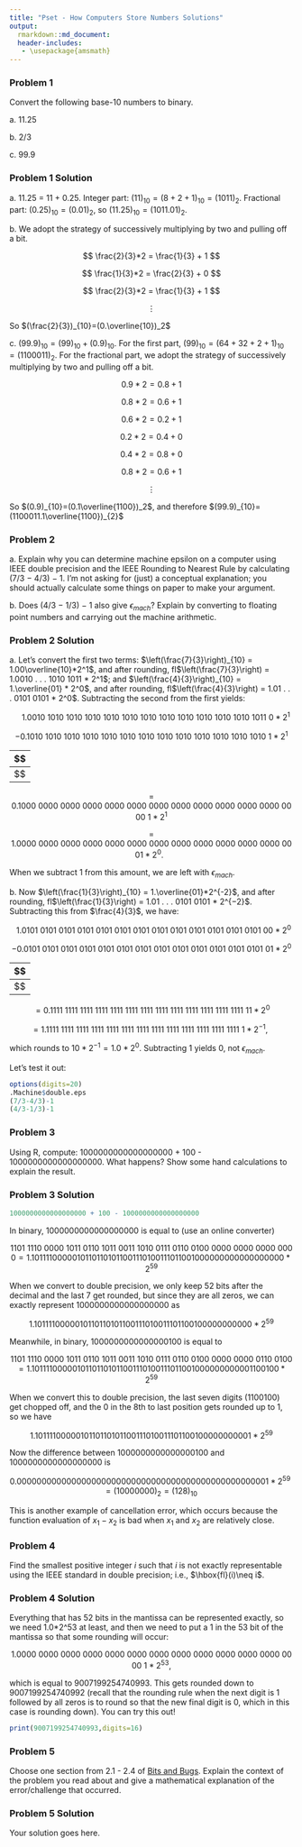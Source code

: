 ```yaml
---
title: "Pset - How Computers Store Numbers Solutions"
output:
  rmarkdown::md_document:
  header-includes:
   - \usepackage{amsmath}
---
```


### Problem 1

Convert the following base-10 numbers to binary.

a\. 11.25

b\. 2/3

c\. 99.9

### Problem 1 Solution

a\. 11.25 = 11 + 0.25. Integer part: $(11)_{10} = (8 + 2 + 1)_{10} = (1011)_2$. Fractional part: $(0.25)_{10} = (0.01)_2$, so $(11.25)_{10} = (1011.01)_2$.

b\. We adopt the strategy of successively multiplying by two and pulling off a bit.

$$
\frac{2}{3}*2 = \frac{1}{3} + 1
$$

$$
\frac{1}{3}*2 = \frac{2}{3} + 0
$$

$$
\frac{2}{3}*2 = \frac{1}{3} + 1
$$

$$
\vdots
$$

So $(\frac{2}{3})_{10}=(0.\overline{10})_2$

c\. $(99.9)_{10} = (99)_{10} + (0.9)_{10}$. For the first part, $(99)_{10} = (64 + 32 + 2 + 1)_{10} = (1100011)_{2}$. For the fractional part, we adopt the strategy of successively multiplying by two and pulling off a bit.

$$
0.9*2 = 0.8 + 1
$$

$$
0.8*2 = 0.6 + 1
$$

$$
0.6*2 = 0.2 + 1
$$

$$
0.2*2 = 0.4 + 0
$$

$$
0.4*2 = 0.8 + 0
$$

$$
0.8*2 = 0.6 + 1
$$

$$
\vdots
$$

So $(0.9)_{10}=(0.1\overline{1100})_2$, and therefore $(99.9)_{10}=(1100011.1\overline{1100})_{2}$

### Problem 2

a\. Explain why you can determine machine epsilon on a computer using IEEE double precision and the IEEE Rounding to Nearest Rule by calculating (7/3 − 4/3) − 1. I'm not asking for (just) a conceptual explanation; you should actually calculate some things on paper to make your argument.

b\. Does (4/3 − 1/3) − 1 also give $\epsilon_{mach}$? Explain by converting to floating point numbers and carrying out the machine arithmetic.

### Problem 2 Solution

a\. Let's convert the first two terms: $\left(\frac{7}{3}\right)_{10} = 1.00\overline{10}*2^1$, and after rounding, fl$\left(\frac{7}{3}\right) = 1.0010 . . . 1010 1011 * 2^1$; and $\left(\frac{4}{3}\right)_{10} = 1.\overline{01} * 2^0$, and after rounding, fl$\left(\frac{4}{3}\right) = 1.01 . . . 0101 0101 * 2^0$. Subtracting the second from the first yields:

$$
~~~~1.0010~1010~1010~1010~1010~1010~1010~1010~1010~1010~1010~1010~1011~0*2^1
$$

$$
-0.1010~1010~1010~1010~1010~1010~1010~1010~1010~1010~1010~1010~1010~1*2^1
$$

$$
-----------------------------------
$$

$$
=0.1000~0000~0000~0000~0000~0000~0000~0000~0000~0000~0000~0000~0000~1*2^1
$$

$$
=1.0000~0000~0000~0000~0000~0000~0000~0000~0000~0000~0000~0000~0001*2^0.~~
$$

When we subtract 1 from this amount, we are left with $\epsilon_{mach}$.

b\. Now $\left(\frac{1}{3}\right)_{10} = 1.\overline{01}*2^{-2}$, and after rounding, fl$\left(\frac{1}{3}\right) = 1.01 . . . 0101 0101 * 2^{−2}$. Subtracting this from $\frac{4}{3}$, we have:

$$
~~1.0101~0101~0101~0101~0101~0101~0101~0101~0101~0101~0101~0101~0101~00*2^0
$$

$$
-0.0101~0101~0101~0101~0101~0101~0101~0101~0101~0101~0101~0101~0101~01*2^0
$$

$$
-----------------------------------
$$

$$
=0.1111~1111~1111~1111~1111~1111~1111~1111~1111~1111~1111~1111~1111~11*2^0
$$

$$
=1.1111~1111~1111~1111~1111~1111~1111~1111~1111~1111~1111~1111~1111~1*2^{-1},~~
$$

which rounds to $10*2^{-1}=1.0*2^0$. Subtracting 1 yields 0, not $\epsilon_{mach}.$

Let's test it out:
```r
options(digits=20)
.Machine$double.eps
(7/3-4/3)-1
(4/3-1/3)-1
```

### Problem 3

Using R, compute:  1000000000000000000 + 100 - 1000000000000000000. What happens?  Show some hand calculations to explain the result.

### Problem 3 Solution

```r
1000000000000000000 + 100 - 1000000000000000000
```

In binary, 1000000000000000000 is equal to (use an online converter)

$$
1101~1110~0000~1011~0110~1011~0011~1010~0111~0110~0100~0000~0000~0000~0000=1.10111100000101101101011001110100111011001000000000000000000*2^{59}
$$

When we convert to double precision, we only keep 52 bits after the decimal and the last 7 get rounded, but since they are all zeros, we can exactly represent  1000000000000000000 as 

$$
1.1011110000010110110101100111010011101100100000000000*2^{59}
$$

Meanwhile, in binary, 1000000000000000100 is equal to

$$
1101~1110~0000~1011~0110~1011~0011~1010~0111~0110~0100~0000~0000~0110~0100=1.10111100000101101101011001110100111011001000000000001100100 * 2^{59}
$$

When we convert this to double precision, the last seven digits (1100100) get chopped off, and the 0 in the 8th to last position gets rounded up to 1, so we have

$$
1.1011110000010110110101100111010011101100100000000001 * 2^{59}
$$

Now the difference between 1000000000000000100 and 1000000000000000000 is 

$$
0.000000000000000000000000000000000000000000000000001 * 2^{59} = (10000000)_2 = (128)_{10}
$$

This is another example of cancellation error, which occurs because the function evaluation of $x_1-x_2$ is bad when $x_1$ and $x_2$ are relatively close.

### Problem 4
Find the smallest positive integer $i$ such that $i$ is not exactly representable using the IEEE standard in double precision; i.e., $\hbox{fl}(i)\neq i$.

### Problem 4 Solution

Everything that has 52 bits in the mantissa can be represented exactly, so we need 1.0*2^53 at least, and then we need to put a 1 in the 53 bit of the mantissa so that some rounding will occur:

$$
1.0000~0000~0000~0000~0000~0000~0000~0000~0000~0000~0000~0000~0000~1 * 2^{53},
$$

which is equal to 9007199254740993. This gets rounded down to 9007199254740992 (recall that the rounding rule when the next digit is 1 followed by all zeros is to round so that the new final digit is 0, which in this case is rounding down). You can try this out!

```r
print(9007199254740993,digits=16)
```

### Problem 5

Choose one section from 2.1 - 2.4 of [Bits and Bugs](https://epubs.siam.org/doi/book/10.1137/1.9781611975567). Explain the context of the problem you read about and give a mathematical explanation of the error/challenge that occurred.

### Problem 5 Solution

Your solution goes here.